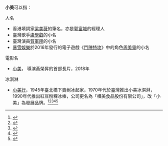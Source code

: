 '''小美'''可以指：
;人名
*香港填詞家[[小美_(香港)|梁美薇]]的筆名，亦是[[郭富城|郭富城]]的經理人
*臺灣歌手[[盧學叡|盧學叡]]的小名
*臺灣演員[[賀軍翔|賀軍翔]]的小名
*[[暴雪娛樂|暴雪娛樂]]於2016年發行的電子遊戲《[[鬥陣特攻|鬥陣特攻]]》中的角色[[周美靈|周美靈]]的小名
;電影名
*[[小美_(電影)|小美]]， 導演黃榮昇的首部長片，2018年
;冰淇淋
*[[小美行|小美行]]，1945年臺北橋下賣剉冰起家，1970年代於臺灣推出小美冰淇淋，1990年代推出紅豆粉粿冰棒，公司更名為「樺美食品股份有限公司」，改「小美」為發展品牌。<ref>{{Cite web |url=http://www.shaomei.com.tw/ |title=小美冰淇淋官方網站 |access-date=2022-06-04 |archive-date=2022-04-18 |archive-url=https://web.archive.org/web/20220418003105/http://www.shaomei.com.tw/ }}</ref><ref>{{Cite web |url=https://company.g0v.ronny.tw/id/28567961 |title=樺美食品股份有限公司台灣公司資料 |access-date=2022-06-04 |archive-date=2022-06-04 |archive-url=https://web.archive.org/web/20220604214135/https://company.g0v.ronny.tw/id/28567961 }}</ref><ref>{{facebook|shaomeifoods|小美冰淇淋}}</ref><ref>{{instagram|shaomei1945|小美冰淇淋}}</ref><ref>{{youtube|user=Shaomei1945/featured|小美冰淇淋}}</ref>
{{disambig|X|Cat=二字消歧義}}